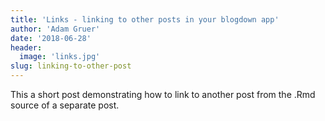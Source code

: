 ```yaml
---
title: 'Links - linking to other posts in your blogdown app'
author: 'Adam Gruer'
date: '2018-06-28'
header:
  image: 'links.jpg'
slug: linking-to-other-post
---
```



This a short post demonstrating how to link to another post from the .Rmd source
of a separate post.